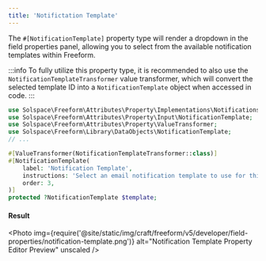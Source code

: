 ```yaml
---
title: 'Notifictation Template'
---
```



The `#[NotificationTemplate]` property type will render a dropdown in the field properties panel,
allowing you to select from the available notification templates within Freeform.

:::info
To fully utilize this property type, it is recommended to also use the `NotificationTemplateTransformer`
value transformer, which will convert the selected template ID into a `NotificationTemplate` object when accessed in code.
:::

```php showLineNumbers
use Solspace\Freeform\Attributes\Property\Implementations\Notifications\NotificationTemplates\NotificationTemplateTransformer;
use Solspace\Freeform\Attributes\Property\Input\NotificationTemplate;
use Solspace\Freeform\Attributes\Property\ValueTransformer;
use Solspace\Freeform\Library\DataObjects\NotificationTemplate;
// ...

#[ValueTransformer(NotificationTemplateTransformer::class)]
#[NotificationTemplate(
    label: 'Notification Template',
    instructions: 'Select an email notification template to use for this notification.',
    order: 3,
)]
protected ?NotificationTemplate $template;
```

#### Result

<Photo
  img={require('@site/static/img/craft/freeform/v5/developer/field-properties/notification-template.png')}
  alt="Notification Template Property Editor Preview"
  unscaled
/>
